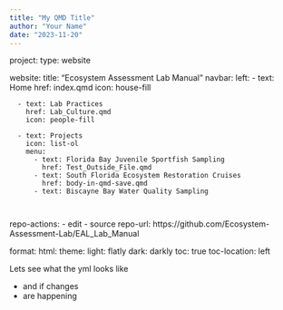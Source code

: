 ```yaml
---
title: "My QMD Title"
author: "Your Name"
date: "2023-11-20"
---
```

project: 
  type: website
  
website: 
  title: "Ecosystem Assessment Lab Manual"
  navbar: 
    left: 
      - text: Home
        href: index.qmd
        icon: house-fill
        
      - text: Lab Practices
        href: Lab_Culture.qmd
        icon: people-fill
        
      - text: Projects
        icon: list-ol
        menu:
          - text: Florida Bay Juvenile Sportfish Sampling
            href: Test_Outside_File.qmd
          - text: South Florida Ecosystem Restoration Cruises
            href: body-in-qmd-save.qmd
          - text: Biscayne Bay Water Quality Sampling
        
        
  repo-actions:
    - edit
    - source
  repo-url: https://github.com/Ecosystem-Assessment-Lab/EAL_Lab_Manual

format: 
  html: 
    theme:
      light: flatly
      dark: darkly
    toc: true
    toc-location: left


Lets see what the yml looks like

- and if changes
- are happening
